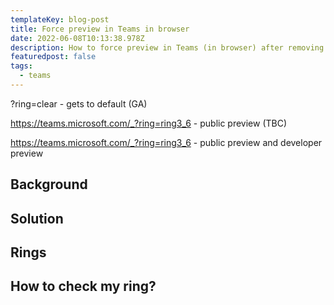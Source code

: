 ```yaml
---
templateKey: blog-post
title: Force preview in Teams in browser
date: 2022-06-08T10:13:38.978Z
description: How to force preview in Teams (in browser) after removing the site cache.
featuredpost: false
tags:
  - teams
---
```

?ring=clear - gets to default (GA)

https://teams.microsoft.com/_?ring=ring3_6 - public preview (TBC)

https://teams.microsoft.com/_?ring=ring3_6 - public preview and developer preview

## Background

## Solution

## Rings

## How to check my ring?